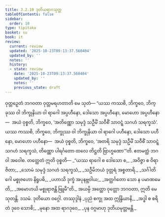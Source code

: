 ```yaml
---
title: 3.2.10 ဒုတိယရာဂသုတ္တ
tableOfContents: false
sidebar:
  order: 10
type: tipitaka
basket: su
book: it
review:
  current: review
  updated: '2025-10-23T09:13:37.560404'
  updated_by: ''
  notes: ''
  history:
  - state: review
    date: '2025-10-23T09:13:37.560404'
    updated_by: ''
    notes: ''
    previous_state: draft
---
```



<ReviewStatus review={frontmatter.review} showDetails={true} />

<HypothesisAnnotation frontmatter={frontmatter} />

<DynamicBreadcrumb />

<Division number="69" book="it" e="ch" v="18" p="234">

<Paragraph number="440" book="it">
ဝုတ္တဉှေတံ ဘဂဝတာ ဝုတ္တမရဟတာတိ မေ သုတံ—
</Paragraph>

<Paragraph number="441" book="it">
“ယဿ ကဿစိ, ဘိက္ခဝေ, ဘိက္ခုဿ ဝါ ဘိက္ခုနိယာ ဝါ ရာဂေါ အပ္ပဟီနော, ဒေါသော အပ္ပဟီနော, မောဟော အပ္ပဟီနော—  အယံ ဝုစ္စတိ, ဘိက္ခဝေ, ‘အတိဏ္ဏော သမုဒ္ဒံ သဦမိံ သဝီစိံ သာဝဋ္ဋံ သဂဟံ သရက္ခသံ’. ယဿ ကဿစိ, ဘိက္ခဝေ, ဘိက္ခုဿ ဝါ ဘိက္ခုနိယာ ဝါ ရာဂေါ ပဟီနော, ဒေါသော ပဟီနော, မောဟော ပဟီနော—  အယံ ဝုစ္စတိ, ဘိက္ခဝေ, ‘အတရိ သမုဒ္ဒံ သဦမိံ သဝီစိံ သာဝဋ္ဋံ သဂဟံ သရက္ခသံ, တိဏ္ဏော ပါရင်္ဂတော ထလေ တိဋ္ဌတိ ဗြာဟ္မဏော’”တိ. ဧတမတ္ထံ ဘဂဝါ အဝေါစ. တတ္ထေတံ ဣတိ ဝုစ္စတိ—
</Paragraph>

<Paragraph number="442" type="verses" book="it">
_“ယဿ ရာဂေါ စ ဒေါသော စ,_  
_အဝိဇ္ဇာ စ ဝိရာဇိတာ;_  
_သောမံ သမုဒ္ဒံ သဂဟံ သရက္ခသံ,_  
_သဦမိဘယံ ဒုတ္တရံ အစ္စတာရိ._  

</Paragraph>

<Paragraph number="443" type="verses" book="it">
_သင်္ဂါတိဂေါ မစ္စုဇဟော နိရူပဓိ,_  
_ပဟာသိ ဒုက္ခံ အပုနဗ္ဘဝါယ;_  
_အတ္ထင်္ဂတော သော န ပမာဏမေတိ,_  
_အမောဟယိ မစ္စုရာဇန္တိ ဗြူမီ”တိ._  

</Paragraph>

<Paragraph number="444" book="it">
အယမ္ပိ အတ္ထော ဝုတ္တော ဘဂဝတာ, ဣတိ မေ သုတန္တိ.

</Paragraph>
</Division>

<Paragraph number="445" type="center" book="it">
ဒသမံ.



</Paragraph>

<Paragraph number="446" type="center" book="it">
ဒုတိယော ဝဂ္ဂေါ.



</Paragraph>

<Paragraph number="447" type="center" book="it">
တဿုဒ္ဒါနံ


</Paragraph>

<Paragraph number="448" type="verses" book="it">
_ပုညံ စက္ခု အထ ဣန္ဒြိယာနိ,_  
_အဒ္ဓါ စ စရိတံ ဒုဝေ သောစိ;_  
_မုနော အထ ရာဂဒုဝေ,_  
_ပုန ဝဂ္ဂမာဟု ဒုတိယမုတ္တမန္တိ._
</Paragraph>